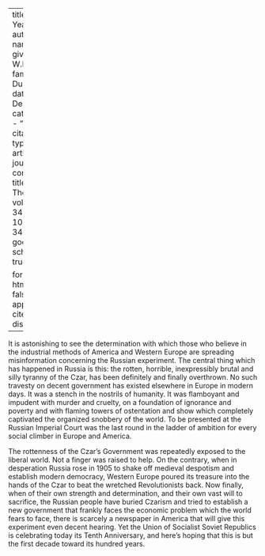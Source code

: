 
---
title: 'Ten Years'
author:
  - name:
      given: W.E.B.
      family: Du Bois
date: Dec. 1927
categories: 
  - ""
citation: 
  type: article-journal
  container-title: The Crisis
  volume: 34
  issue: 10
  page: 348
google-scholar: true

format:
  html:
    toc: false
    appendix-cite-as: display
---


It is astonishing to see the determination with which those who believe in the industrial methods of America and Western Europe are spreading misinformation concerning the Russian experiment. The central thing which has happened in Russia is this: the rotten, horrible, inexpressibly brutal and silly tyranny of the Czar, has been definitely and finally overthrown. No such travesty on decent government has existed elsewhere in Europe in modern days. It was a stench in the nostrils of humanity. It was flamboyant and impudent with murder and cruelty, on a foundation of ignorance and poverty and with flaming towers of ostentation and show which completely captivated the organized snobbery of the world. To be presented at the Russian Imperial Court was the last round in the ladder of ambition for every social climber in Europe and America. 

The rottenness of the Czar's Government was repeatedly exposed to the liberal world. Not a finger was raised to help. On the contrary, when in desperation Russia rose in 1905 to shake off medieval despotism and establish modern democracy, Western Europe poured its treasure into the hands of the Czar to beat the wretched Revolutionists back. Now finally, when of their own strength and determination, and their own vast will to sacrifice, the Russian people have buried Czarism and tried to establish a new government that frankly faces the economic problem which the world fears to face, there is scarcely a newspaper in America that will give this experiment even decent hearing. Yet the Union of Socialist Soviet Republics is celebrating today its Tenth Anniversary, and here's hoping that this is but the first decade toward its hundred years. 

